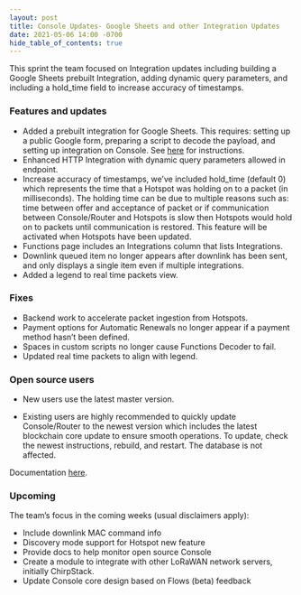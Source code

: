 ```yaml
---
layout: post
title: Console Updates- Google Sheets and other Integration Updates
date: 2021-05-06 14:00 -0700
hide_table_of_contents: true
---
```


This sprint the team focused on Integration updates including building a Google Sheets prebuilt
Integration, adding dynamic query parameters, and including a hold_time field to increase accuracy
of timestamps.

<!--truncate-->

### Features and updates

- Added a prebuilt integration for Google Sheets. This requires: setting up a public Google form,
  preparing a script to decode the payload, and setting up integration on Console. See
  [here](https://docs.helium.com/use-the-network/console/integrations/google-sheets) for
  instructions.
- Enhanced HTTP Integration with dynamic query parameters allowed in endpoint.
- Increase accuracy of timestamps, we’ve included hold_time (default 0) which represents the time
  that a Hotspot was holding on to a packet (in milliseconds). The holding time can be due to
  multiple reasons such as: time between offer and acceptance of packet or if communication between
  Console/Router and Hotspots is slow then Hotspots would hold on to packets until communication is
  restored. This feature will be activated when Hotspots have been updated.
- Functions page includes an Integrations column that lists Integrations.
- Downlink queued item no longer appears after downlink has been sent, and only displays a single
  item even if multiple integrations.
- Added a legend to real time packets view.

### Fixes

- Backend work to accelerate packet ingestion from Hotspots.
- Payment options for Automatic Renewals no longer appear if a payment method hasn’t been defined.
- Spaces in custom scripts no longer cause Functions Decoder to fail.
- Updated real time packets to align with legend.

### Open source users

- New users use the latest master version.

- Existing users are highly recommended to quickly update Console/Router to the newest version which
  includes the latest blockchain core update to ensure smooth operations. To update, check the
  newest instructions, rebuild, and restart. The database is not affected.

Documentation [here](https://docs.helium.com/use-the-network/run-console/#console-setup).

### Upcoming

The team’s focus in the coming weeks (usual disclaimers apply):

- Include downlink MAC command info
- Discovery mode support for Hotspot new feature
- Provide docs to help monitor open source Console
- Create a module to integrate with other LoRaWAN network servers, initially ChirpStack.
- Update Console core design based on Flows (beta) feedback
